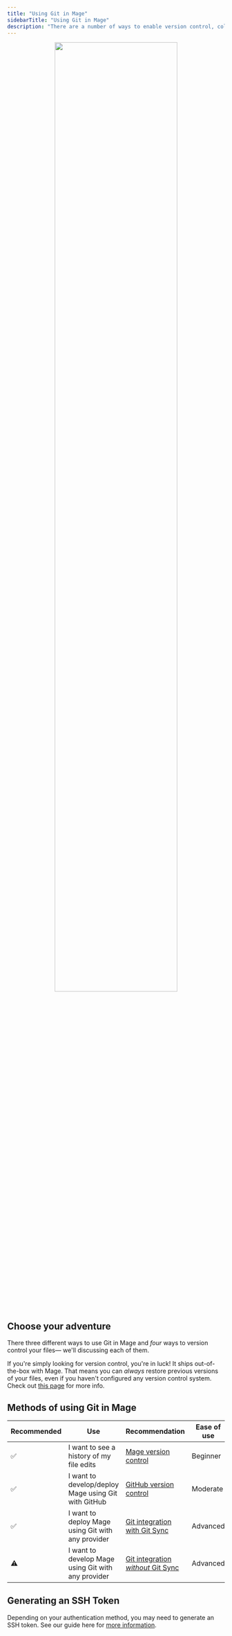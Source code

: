 ```yaml
---
title: "Using Git in Mage"
sidebarTitle: "Using Git in Mage"
description: "There are a number of ways to enable version control, collaboration, and easy deployment using Git in Mage. We'll cover them all on this page."
---
```


<div align="center">
<img src=https://github.com/mage-ai/assets/blob/main/getting-started/adventure-time.gif" width="75%?raw=True"/>
</div>

## Choose your adventure

There three different ways to use Git in Mage and _four_ ways to version control your files— we'll discussing each of them.

If you're simply looking for version control, you're in luck! It ships out-of-the-box with Mage. That means you can _always_ restore previous versions of your files, even if you haven't configured
any version control system. Check out [this page](/getting-started/file-versions) for more info.

## Methods of using Git in Mage

| Recommended | Use                                                 | Recommendation          | Ease of use | Functionality          |
| ----------- | --------------------------------------------------- | ----------------------- | ----------- | ---------------------- |
| ✅          | I want to see a history of my file edits            | [Mage version control](/getting-started/file-versions)    | Beginner    | File-level versioning  |
| ✅          | I want to develop/deploy Mage using Git with GitHub | [GitHub version control](/production/data-sync/github)     | Moderate    | Full w/ OAuth          |
| ✅          | I want to deploy Mage using Git with any provider   | [Git integration with Git Sync](/production/data-sync/git-sync) | Advanced    | Full w/ SSH/HTTPS Auth |
| ⚠️          | I want to develop Mage using Git with any provider  | [Git integration _without_ Git Sync](/production/data-sync/git-integration)  | Advanced    | Full w/ SSH/HTTPS Auth |

## Generating an SSH Token

Depending on your authentication method, you may need to generate an SSH token. See our guide here for [more information](/development/git/generate-an-ssh-token).
